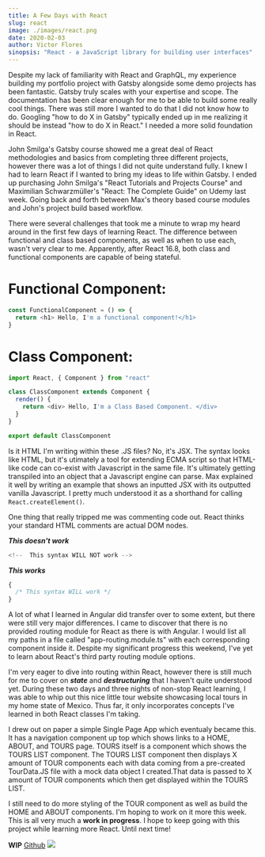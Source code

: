 ```yaml
---
title: A Few Days with React
slug: react
image: ./images/react.png
date: 2020-02-03
author: Victor Flores
sinopsis: "React - a JavaScript library for building user interfaces"
---
```


Despite my lack of familiarity with React and GraphQL, my experience building my portfolio project with Gatsby alongside some demo projects has been fantastic. Gatsby truly scales with your expertise and scope. The documentation has been clear enough for me to be able to build some really cool things. There was still more I wanted to do that I did not know how to do. Googling "how to do X in Gatsby" typically ended up in me realizing it should be instead "how to do X in React." I needed a more solid foundation in React.

John Smilga's Gatsby course showed me a great deal of React methodologies and basics from completing three different projects, however there was a lot of things I did not quite understand fully. I knew I had to learn React if I wanted to bring my ideas to life within Gatsby. I ended up purchasing John Smilga's "React Tutorials and Projects Course" and Maximilian Schwarzmüller's "React: The Complete Guide" on Udemy last week. Going back and forth between Max's theory based course modules and John's project build based workflow.

There were several challenges that took me a minute to wrap my heard around in the first few days of learning React. The difference between functional and class based components, as well as when to use each, wasn't very clear to me. Apparently, after React 16.8, both class and functional components are capable of being stateful.

# Functional Component:

```javascript
const FunctionalComponent = () => {
  return <h1> Hello, I'm a functional component!</h1>
}
```

# Class Component:

```javascript
import React, { Component } from "react"

class ClassComponent extends Component {
  render() {
    return <div> Hello, I'm a Class Based Component. </div>
  }
}

export default ClassComponent
```

Is it HTML I'm writing within these .JS files? No, it's JSX. The syntax looks like HTML, but it's utimately a tool for extending ECMA script so that HTML-like code can co-exist with Javascript in the same file. It's ultimately getting transpiled into an object that a Javascript engine can parse. Max explained it well by writing an example that shows an inputted JSX with its outputted vanilla Javascript. I pretty much understood it as a shorthand for calling `React.createElement()`.

One thing that really tripped me was commenting code out. React thinks your standard HTML comments are actual DOM nodes.

**_This doesn't work_**

```javascript
<!--  This syntax WILL NOT work -->
```

**_This works_**

```javascript
{
  /* This syntax WILL work */
}
```

A lot of what I learned in Angular did transfer over to some extent, but there were still very major differences. I came to discover that there is no provided routing module for React as there is with Angular. I would list all my paths in a file called "app-routing.module.ts" with each corresponding component inside it. Despite my significant progress this weekend, I've yet to learn about React's third party routing module options.

I'm very eager to dive into routing within React, however there is still much for me to cover on **_state_** and **_destructuring_** that I haven't quite understood yet. During these two days and three nights of non-stop React learning, I was able to whip out this nice little tour website showcasing local tours in my home state of Mexico. Thus far, it only incorporates concepts I've learned in both React classes I'm taking.

I drew out on paper a simple Single Page App which eventualy became this. It has a navigation component up top which shows links to a HOME, ABOUT, and TOURS page. TOURS itself is a component which shows the TOURS LIST component. The TOURS LIST component then displays X amount of TOUR components each with data coming from a pre-created TourData.JS file with a mock data object I created.That data is passed to X amount of TOUR components which then get displayed within the TOURS LIST.

I still need to do more styling of the TOUR component as well as build the HOME and ABOUT components. I'm hoping to work on it more this week. This is all very much a **work in progress**. I hope to keep going with this project while learning more React. Until next time!

**WIP**
[Github](https://github.com/v-flores/guanajuatotours)
![](./images/gtotours.jpg)
